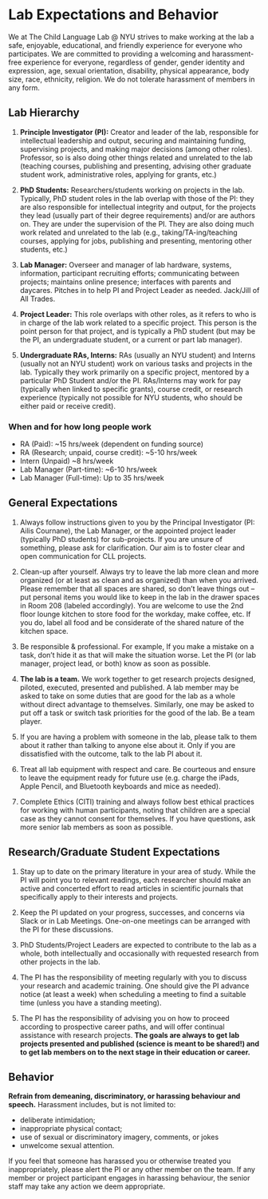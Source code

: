 # Lab Expectations and Behavior

We at The Child Language Lab @ NYU strives to make working at the lab a safe, enjoyable, educational, and friendly experience for everyone who participates. We are committed to providing a welcoming and harassment-free experience for everyone, regardless of gender, gender identity and expression, age, sexual orientation, disability, physical appearance, body size, race, ethnicity, religion. We do not tolerate harassment of members in any form. 

## Lab Hierarchy

1. **Principle Investigator (PI):** Creator and leader of the lab, responsible for intellectual leadership and output, securing and maintaining funding, supervising projects, and making major decisions (among other roles). Professor, so is also doing other things related and unrelated to the lab (teaching courses, publishing and presenting, advising other graduate student work, administrative roles, applying for grants, etc.)

1. **PhD Students:** Researchers/students working on projects in the lab. Typically, PhD student roles in the lab overlap with those of the PI: they are also responsible for intellectual integrity and output, for the projects they lead (usually part of their degree requirements) and/or are authors on. They are under the supervision of the PI. They are also doing much work related and unrelated to the lab (e.g., taking/TA-ing/teaching courses, applying for jobs, publishing and presenting, mentoring other students, etc.) 

1. **Lab Manager:** Overseer and manager of lab hardware, systems, information, participant recruiting efforts; communicating between projects; maintains online presence; interfaces with parents and daycares. Pitches in to help PI and Project Leader as needed. Jack/Jill of All Trades.  

1. **Project Leader:** This role overlaps with other roles, as it refers to who is in charge of the lab work related to a specific project. This person is the point person for that project, and is typically a PhD student (but may be the PI, an undergraduate student, or a current or part lab manager). 

1. **Undergraduate RAs, Interns:** RAs (usually an NYU student) and Interns (usually not an NYU student) work on various tasks and projects in the lab. Typically they work primarily on a specific project, mentored by a particular PhD Student and/or the PI. RAs/Interns may work for pay (typically when linked to specific grants), course credit, or research experience (typically not possible for NYU students, who should be either paid or receive credit).

### When and for how long people work

- RA (Paid): ~15 hrs/week (dependent on funding source)
- RA (Research; unpaid, course credit): ~5-10 hrs/week
- Intern (Unpaid) ~8 hrs/week
- Lab Manager (Part-time): ~6-10 hrs/week 
- Lab Manager (Full-time): Up to 35 hrs/week

## General Expectations

1. Always follow instructions given to you by the Principal Investigator (PI: Ailis Cournane), the Lab Manager, or the appointed project leader (typically PhD students) for sub-projects. If you are unsure of something, please ask for clarification. Our aim is to foster clear and open communication for CLL projects.

1. Clean-up after yourself. Always try to leave the lab more clean and more organized (or at least as clean and as organized) than when you arrived. Please remember that all spaces are shared, so don’t leave things out  –  put personal items you would like to keep in the lab in the drawer spaces in Room 208 (labeled accordingly).  You are welcome to use the 2nd floor lounge kitchen to store food for the workday, make coffee, etc. If you do, label all food and be considerate of the shared nature of the kitchen space.

1. Be responsible & professional. For example, If you make a mistake on a task, don’t hide it as that will make the situation worse. Let the PI (or lab manager, project lead, or both) know as soon as possible.

1. **The lab is a team.** We work together to get research projects designed, piloted, executed, presented and published. A lab member may be asked to take on some duties that are good for the lab as a whole without direct advantage to themselves. Similarly, one may be asked to put off a task or switch task priorities for the good of the lab. Be a team player.  

1. If you are having a problem with someone in the lab, please talk to them about it rather than talking to anyone else about it. Only if you are dissatisfied with the outcome, talk to the lab PI about it.

1. Treat all lab equipment with respect and care. Be courteous and ensure to leave the equipment ready for future use (e.g. charge the iPads, Apple Pencil, and Bluetooth keyboards and mice as needed).

1. Complete Ethics (CITI) training and always follow best ethical practices for working with human participants, noting that children are a special case as they cannot consent for themselves. If you have questions, ask more senior lab members as soon as possible.

## Research/Graduate Student Expectations

1. Stay up to date on the primary literature in your area of study. While the PI will point you to relevant readings, each researcher should make an active and concerted effort to read articles in scientific journals that specifically apply to their interests and projects.

1. Keep the PI updated on your progress, successes, and concerns via Slack or in Lab Meetings. One-on-one meetings can be arranged with the PI for these discussions.

1. PhD Students/Project Leaders are expected to contribute to the lab as a whole, both intellectually and occasionally with requested research from other projects in the lab. 

1. The PI has the responsibility of meeting regularly with you to discuss your research and academic training. One should give the PI advance notice (at least a week) when scheduling a meeting to find a suitable time (unless you have a standing meeting).

1. The PI has the responsibility of advising you on how to proceed according to prospective career paths, and will offer continual assistance with research projects. **The goals are always to get lab projects presented and published (science is meant to be shared!) and to get lab members on to the next stage in their education or career.**

## Behavior

__Refrain from demeaning, discriminatory, or harassing behaviour and speech.__ Harassment includes, but is not limited to:

- deliberate intimidation;
- inappropriate physical contact;
- use of sexual or discriminatory imagery, comments, or jokes
- unwelcome sexual attention.

If you feel that someone has harassed you or otherwise treated you inappropriately, please alert the PI or any other member on the team. If any member or project participant engages in harassing behaviour, the senior staff may take any action we deem appropriate. 
